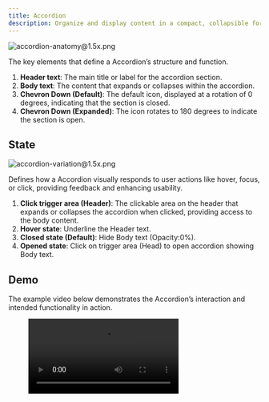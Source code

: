 ```yaml
---
title: Accordion
description: Organize and display content in a compact, collapsible format, commonly used for FAQ sections.
---
```



![accordion-anatomy@1.5x.png](/design/accordion-anatomy1.5x.png)

The key elements that define a Accordion’s structure and function.

1. **Header text**: The main title or label for the accordion section.
2. **Body text**: The content that expands or collapses within the accordion.
3. **Chevron Down (Default)**: The default icon, displayed at a rotation of 0 degrees, indicating that the section is closed.
4. **Chevron Down (Expanded)**: The icon rotates to 180 degrees to indicate the section is open.

## State

![accordion-variation@1.5x.png](/design/accordion-variation1.5x.png)

Defines how a Accordion visually responds to user actions like hover, focus, or click, providing feedback and enhancing usability.

1. **Click trigger area (Header)**: The clickable area on the header that expands or collapses the accordion when clicked, providing access to the body content.
2. **Hover state**: Underline the Header text.
3. **Closed state (Default)**: Hide Body text (Opacity:0%).
4. **Opened state**: Click on trigger area (Head) to open accordion showing Body text.

## Demo

The example video below demonstrates the Accordion’s interaction and intended functionality in action.

<figure>
  <video controls="true" allowfullscreen="true">
    <source src={s3("/design/accordion-demo.mov")} type="video/mp4" />
  </video>
</figure>

